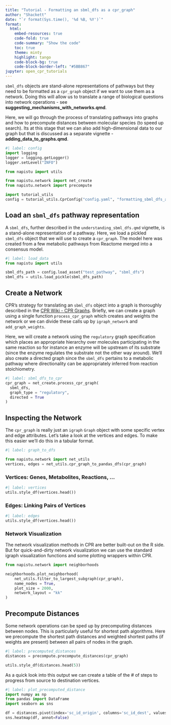 ```yaml
---
title: "Tutorial - Formatting an sbml_dfs as a cpr_graph"
author: "Shackett"
date: "`r format(Sys.time(), '%d %B, %Y')`"
format:
  html:
    embed-resources: true
    code-fold: true
    code-summary: "Show the code"
    toc: true
    theme: minty
    highlight: tango
    code-block-bg: true
    code-block-border-left: "#5BB867"
jupyter: open_cpr_tutorials
---
```


`sbml_dfs` objects are stand-alone representations of pathways but they need to be formatted as a `cpr_graph` object if we want to use them as a network. Doing this will allow us to translate a range of biological questions into network operations - see **suggesting_mechanisms_with_networks.qmd**.

Here, we will go through the process of translating pathways into graphs and how to precompute distances between molecular species (to speed up search). Its at this stage that we can also add high-dimensional data to our graph but that is discussed as a separate vignette - **adding_data_to_graphs.qmd**.

```python
#| label: config
import logging
logger = logging.getLogger()
logger.setLevel("INFO")

from napistu import utils

from napistu.network import net_create
from napistu.network import precompute

import tutorial_utils
config = tutorial_utils.CprConfig("config.yaml", "formatting_sbml_dfs_as_cpr_graphs")
```

## Load an `sbml_dfs` pathway representation

A `sbml_dfs`, further described in the `understanding_sbml_dfs.qmd` vignette, is a stand-alone representation of a pathway. Here, we load a pickled `sbml_dfs` object that we will use to create a `cpr_graph`. The model here was created from a few metabolic pathways from Reactome merged into a consensus model.

```python
#| label: load_data
from napistu import utils

sbml_dfs_path = config.load_asset("test_pathway", "sbml_dfs")
sbml_dfs = utils.load_pickle(sbml_dfs_path)
```

## Create a Network

CPR's strategy for translating an `sbml_dfs` object into a graph is thoroughly described in the  [CPR Wiki - CPR Graphs](https://github.com/calico/Open-CPR/wiki/CPR-Graphs). Briefly, we can create a graph using a single function `process_cpr_graph` which creates and weights the network or we can divide these calls up by `igraph_network` and `add_graph_weights`.

Here, we will create a network using the `regulatory` graph specification which places an appropriate hierarchy over molecules participating in the same reaction so for instance an enzyme will be upstream of its substrate (since the enzyme regulates the substrate not the other way around). We'll also create a directed graph since the `sbml_dfs` pertains to a metabolic pathway where directionality can be appropriately inferred from reaction stoichiometry.

```python
#| label: sbml_dfs_to_cpr
cpr_graph = net_create.process_cpr_graph(
  sbml_dfs,
  graph_type = "regulatory",
  directed = True
)
```

## Inspecting the Network

The `cpr_graph` is really just an `igraph` `Graph` object with some specific vertex and edge attributes. Let's take a look at the vertices and edges. To make this easier we'll do this in a tabular format.

```python
#| label: graph_to_dfs

from napistu.network import net_utils
vertices, edges = net_utils.cpr_graph_to_pandas_dfs(cpr_graph)
```

### Vertices: Genes, Metabolites, Reactions, ...

```python
#| label: vertices
utils.style_df(vertices.head())
```

### Edges: Linking Pairs of Vertices

```python
#| label: edges
utils.style_df(vertices.head())
```

### Network Visualization

The network visualization methods in CPR are better built-out on the R side. But for quick-and-dirty network visualization we can use the standard igraph visualization functions and some plotting wrappers within CPR.

```python
from napistu.network import neighborhoods

neighborhoods.plot_neighborhood(
    net_utils.filter_to_largest_subgraph(cpr_graph),
    name_nodes = True,
    plot_size = 2000,
    network_layout = "kk" 
)
```

## Precompute Distances

Some network operations can be sped up by precomputing distances between nodes. This is particularly useful for shortest path algorithms. Here we precompute the shortest path distances and weighted shortest paths (if weights are present) between all pairs of nodes in the graph.

```python
#| label: precomputed_distances
distances = precompute.precompute_distances(cpr_graph)

utils.style_df(distances.head(5))
```

As a quick look into this output we can create a table of the # of steps to progress from source to destination vertices.

```python
#| label: plot_precomputed_distance
import numpy as np 
from pandas import DataFrame
import seaborn as sns

df = distances.pivot(index='sc_id_origin', columns='sc_id_dest', values='path_length')
sns.heatmap(df, annot=False)
```
